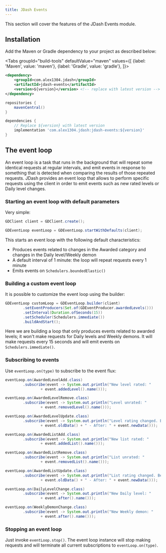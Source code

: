 ```yaml
---
title: JDash Events
---
```




This section will cover the features of the JDash Events module.

## Installation

Add the Maven or Gradle dependency to your project as described below:

<Tabs
    groupId="build-tools"
    defaultValue="maven"
    values={[
        {label: 'Maven', value: 'maven'},
        {label: 'Gradle', value: 'gradle'},
    ]}>
<TabItem value="maven">

```xml
<dependency>
    <groupId>com.alex1304.jdash</groupId>
    <artifactId>jdash-events</artifactId>
    <version>${version}</version> <!-- replace with latest version -->
</dependency>
```

</TabItem>
<TabItem value="gradle">

```groovy
repositories {
    mavenCentral()
}

dependencies {
    // Replace ${version} with latest version
    implementation 'com.alex1304.jdash:jdash-events:${version}'
}
```

</TabItem>
</Tabs>

## The event loop

An event loop is a task that runs in the background that will repeat some identical requests at regular intervals, and emit events in response to something that is detected when comparing the results of those repeated requests. JDash provides an event loop that allows to perform specific requests using the client in order to emit events such as new rated levels or Daily level changes.

### Starting an event loop with default parameters

Very simple:

```java
GDClient client = GDClient.create();

GDEventLoop eventLoop = GDEventLoop.startWithDefaults(client);
```

This starts an event loop with the following default characteristics:
* Produces events related to changes in the Awarded category and changes in the Daily level/Weekly demon
* A default interval of 1 minute: the loop will repeat requests every 1 minute
* Emits events on `Schedulers.boundedElastic()`

### Building a custom event loop

It is possible to customize the event loop using the builder:

```java
GDEventLoop customLoop = GDEventLoop.builder(client)
        .setEventProducers(Set.of(GDEventProducer.awardedLevels()))
        .setInterval(Duration.ofSeconds(15))
        .setScheduler(Schedulers.immediate())
        .buildAndStart();
```

Here we are building a loop that only produces events related to awarded levels; it won't make requests for Daily levels and Weekly demons. It will make requests every 15 seconds and will emit events on `Schedulers.immediate()`.

### Subscribing to events

Use `eventLoop.on(type)` to subscribe to the event flux:

```java
eventLoop.on(AwardedLevelAdd.class)
        .subscribe(event -> System.out.println("New level rated: "
                + event.addedLevel().name()));

eventLoop.on(AwardedLevelRemove.class)
        .subscribe(event -> System.out.println("Level unrated: "
                + event.removedLevel().name()));

eventLoop.on(AwardedLevelUpdate.class)
        .subscribe(event -> System.out.println("Level rating changed. Before: "
                + event.oldData() + " - After: " + event.newData()));

eventLoop.on(AwardedListAdd.class)
        .subscribe(event -> System.out.println("New list rated: "
                + event.addedList().name()));

eventLoop.on(AwardedListRemove.class)
        .subscribe(event -> System.out.println("List unrated: "
                + event.removedList().name()));

eventLoop.on(AwardedListUpdate.class)
        .subscribe(event -> System.out.println("List rating changed. Before: "
                + event.oldData() + " - After: " + event.newData()));

eventLoop.on(DailyLevelChange.class)
        .subscribe(event -> System.out.println("New Daily level: "
                + event.after().name()));

eventLoop.on(WeeklyDemonChange.class)
        .subscribe(event -> System.out.println("New Weekly demon: "
                + event.after().name()));
```

### Stopping an event loop

Just invoke `eventLoop.stop()`. The event loop instance will stop making requests and will terminate all current subscriptions to `eventLoop.on(type)`.
